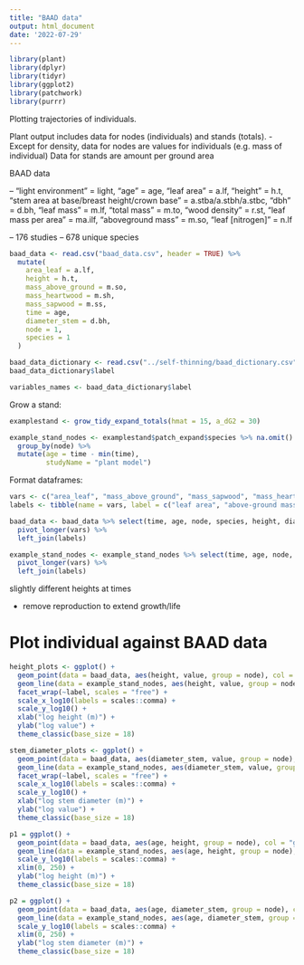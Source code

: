 ```yaml
---
title: "BAAD data"
output: html_document
date: '2022-07-29'
---
```


```r
library(plant)
library(dplyr)
library(tidyr)
library(ggplot2)
library(patchwork)
library(purrr)
```

Plotting trajectories of individuals.

Plant output includes data for nodes (individuals) and stands (totals).
- Except for density, data for nodes are values for individuals (e.g. mass of individual)
  Data for stands are amount per ground area

BAAD data

-- "light environment" = light, "age" = age, "leaf area" = a.lf, "height" = h.t, "stem area at base/breast height/crown base" = a.stba/a.stbh/a.stbc, "dbh" = d.bh, "leaf mass" = m.lf, "total mass" = m.to, "wood density" = r.st, "leaf mass per area" = ma.ilf, "aboveground mass" = m.so, "leaf [nitrogen]" = n.lf

-- 176 studies
-- 678 unique species


```r
baad_data <- read.csv("baad_data.csv", header = TRUE) %>%
  mutate(
    area_leaf = a.lf,
    height = h.t,
    mass_above_ground = m.so,
    mass_heartwood = m.sh,
    mass_sapwood = m.ss,
    time = age,
    diameter_stem = d.bh,
    node = 1,
    species = 1
  )

baad_data_dictionary <- read.csv("../self-thinning/baad_dictionary.csv", header = TRUE) %>% rbind()
baad_data_dictionary$label

variables_names <- baad_data_dictionary$label
```

Grow a stand:  
```r
examplestand <- grow_tidy_expand_totals(hmat = 15, a_dG2 = 30)

example_stand_nodes <- examplestand$patch_expand$species %>% na.omit() %>%
  group_by(node) %>%
  mutate(age = time - min(time),
         studyName = "plant model")
```

Format dataframes:
```r
vars <- c("area_leaf", "mass_above_ground", "mass_sapwood", "mass_heartwood")
labels <- tibble(name = vars, label = c("leaf area", "above-ground mass", "sapwood mass", "heartwood mass"))

baad_data <- baad_data %>% select(time, age, node, species, height, diameter_stem, vars) %>%
  pivot_longer(vars) %>%
  left_join(labels)

example_stand_nodes <- example_stand_nodes %>% select(time, age, node, species, height, diameter_stem, vars) %>%
  pivot_longer(vars) %>%
  left_join(labels)
```

slightly different heights at times

- remove reproduction to extend growth/life
  
# Plot individual against BAAD data
```r
height_plots <- ggplot() +
  geom_point(data = baad_data, aes(height, value, group = node), col = "grey", size = 0.5) +
  geom_line(data = example_stand_nodes, aes(height, value, group = node), col = "turquoise", size = 0.1) +
  facet_wrap(~label, scales = "free") +
  scale_x_log10(labels = scales::comma) +
  scale_y_log10() +
  xlab("log height (m)") +
  ylab("log value") +
  theme_classic(base_size = 18)

stem_diameter_plots <- ggplot() +
  geom_point(data = baad_data, aes(diameter_stem, value, group = node), col = "grey", size = 0.5) +
  geom_line(data = example_stand_nodes, aes(diameter_stem, value, group = node), col = "turquoise", size = 0.1) +
  facet_wrap(~label, scales = "free") +
  scale_x_log10(labels = scales::comma) +
  scale_y_log10() +
  xlab("log stem diameter (m)") +
  ylab("log value") +
  theme_classic(base_size = 18)

p1 = ggplot() +
  geom_point(data = baad_data, aes(age, height, group = node), col = "grey", size = 0.5) +
  geom_line(data = example_stand_nodes, aes(age, height, group = node), col = "turquoise", size = 0.1) +
  scale_y_log10(labels = scales::comma) +
  xlim(0, 250) +
  ylab("log height (m)") +
  theme_classic(base_size = 18)

p2 = ggplot() +
  geom_point(data = baad_data, aes(age, diameter_stem, group = node), col = "grey", size = 0.5) +
  geom_line(data = example_stand_nodes, aes(age, diameter_stem, group = node), col = "turquoise", size = 0.1) +
  scale_y_log10(labels = scales::comma) +
  xlim(0, 250) +
  ylab("log stem diameter (m)") +
  theme_classic(base_size = 18)
```